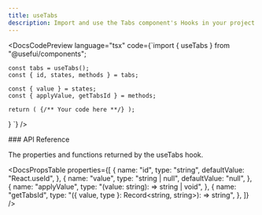 ```yaml
---
title: useTabs
description: Import and use the Tabs component's Hooks in your project.
---
```


<DocsCodePreview
  language="tsx"
  code={`import { useTabs } from "@usefui/components";

    const tabs = useTabs();
    const { id, states, methods } = tabs;

    const { value } = states;
    const { applyValue, getTabsId } = methods;

    return ( {/** Your code here **/} );

}
`} />

<DocsSection className="m-y-large-10">
### API Reference

<DocsTextBlock>
  <p>The properties and functions returned by the useTabs hook.</p>
</DocsTextBlock>

</DocsSection>

<DocsPropsTable
  properties={[
    {
      name: "id",
      type: "string",
      defaultValue: "React.useId",
    },
    {
      name: "value",
      type: "string | null",
      defaultValue: "null",
    },
    {
      name: "applyValue",
      type: "(value: string):  => string | void",
    },
    {
      name: "getTabsId",
      type: "({ value, type }: Record<string, string>): => string",
    },
  ]}
/>

<DocsFooter
  prev="/docs/components-hooks/use-switch"
  next="/docs/components-hooks/use-toolbar"
/>
